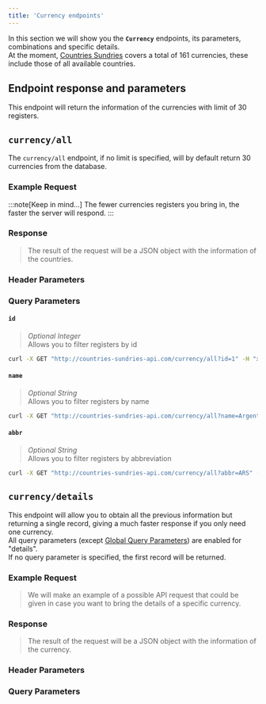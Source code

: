 ```yaml
---
title: 'Currency endpoints'
---
```






In this section we will show you the **`Currency`** endpoints, its parameters, combinations and specific details.\
At the moment, <a href="/" id="link" class="no-underline">Countries Sundries</a> covers a total of 161 currencies, these include those of all available countries.

## Endpoint response and parameters

This endpoint will return the information of the currencies with limit of 30 registers.

## `currency/all`
The `currency/all` endpoint, if no limit is specified, will by default return 30 currencies from the database.

### Example Request

<CodeExample endpoint="currency/all" />

:::note[Keep in mind...]
  The fewer currencies registers you bring in, the faster the server will respond.
:::

### Response
>The result of the request will be a JSON object with the information of the countries.

<CodeResponseCurrencyAll />

### Header Parameters
<GlobalHeaderNote />

### Query Parameters
<QueryParamsExplanation />

#### `id`
>_Optional Integer_\
Allows you to filter registers by id
```bash
curl -X GET "http://countries-sundries-api.com/currency/all?id=1" -H "x-countries_sundries-key: YOUR_API_KEY" -H "x-api-version: 1" -H "Content-Type: application/json"
```

#### `name`
>_Optional String_\
Allows you to filter registers by name
```bash
curl -X GET "http://countries-sundries-api.com/currency/all?name=Argentine%20Peso" -H "x-countries_sundries-key: YOUR_API_KEY" -H "x-api-version: 1" -H "Content-Type: application/json"
```

<GlobalQueryNote />

#### `abbr`
>_Optional String_\
Allows you to filter registers by abbreviation
```bash
curl -X GET "http://countries-sundries-api.com/currency/all?abbr=ARS" -H "x-countries_sundries-key: YOUR_API_KEY" -H "x-api-version: 1" -H "Content-Type: application/json"
```

## `currency/details`
This endpoint will allow you to obtain all the previous information but returning a single record, giving a much faster response if you only need one currency.\
All query parameters (except <a href="/docs/api-reference/global-query-parameters/" id="link" class="no-underline">Global Query Parameters</a>) are enabled for "details".\
If no query parameter is specified, the first record will be returned.

### Example Request
>We will make an example of a possible API request that could be given in case you want to bring the details of a specific currency.

<CodeExample endpoint="currency/details" />

### Response
>The result of the request will be a JSON object with the information of the currency.

<CodeResponseCurrencyDetails />

### Header Parameters
<GlobalHeaderNote />

### Query Parameters
<DetailsQueryNote />
